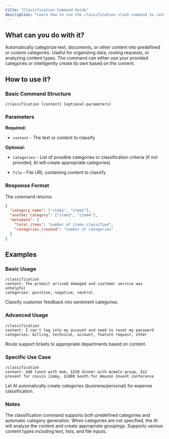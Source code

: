 ```yaml
---
title: "Classification Command Guide"
description: "Learn how to use the classification slash command to categorize and organize information"
---
```


## What can you do with it?

Automatically categorize text, documents, or other content into predefined or custom categories. Useful for organizing data, routing requests, or analyzing content types. The command can either use your provided categories or intelligently create its own based on the content.

## How to use it?

### Basic Command Structure
```
/classification [content] [optional-parameters]
```

### Parameters

**Required:**

- `content` - The text or content to classify

**Optional:**

- `categories` - List of possible categories or classification criteria (if not provided, AI will create appropriate categories)

- `file` - File URL containing content to classify

### Response Format

The command returns:
```json
{
  "category_name": ["item1", "item2"],
  "another_category": ["item3", "item4"],
  "metadata": {
    "total_items": "number of items classified",
    "categories_created": "number of categories"
  }
}
```

## Examples

### Basic Usage
```
/classification
content: The product arrived damaged and customer service was unhelpful
categories: positive, negative, neutral
```
Classify customer feedback into sentiment categories.

### Advanced Usage
```
/classification
content: I can't log into my account and need to reset my password
categories: billing, technical, account, feature request, other
```
Route support tickets to appropriate departments based on content.

### Specific Use Case
```
/classification
content: $40 lunch with mom, $250 dinner with AcmeCo group, $12 present for cousin Jimmy, $1000 booth for Amazon Invent conference
```
Let AI automatically create categories (business/personal) for expense classification.

### Notes

The classification command supports both predefined categories and automatic category generation. When categories are not specified, the AI will analyze the content and create appropriate groupings. Supports various content types including text, lists, and file inputs.
